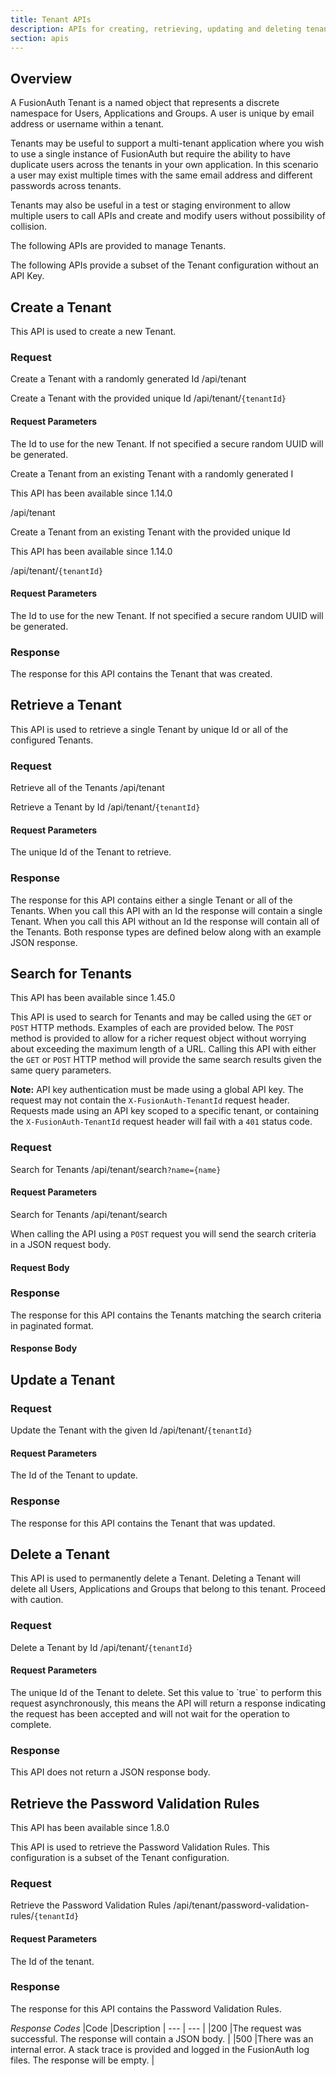 ```yaml
---
title: Tenant APIs
description: APIs for creating, retrieving, updating and deleting tenants
section: apis
---
```


## Overview

A FusionAuth Tenant is a named object that represents a discrete namespace for Users, Applications and Groups. A user is unique by email
address or username within a tenant.

Tenants may be useful to support a multi-tenant application where you wish to use a single instance of FusionAuth but require the ability to
have duplicate users across the tenants
in your own application. In this scenario a user may exist multiple times with the same email address and different passwords across tenants.

Tenants may also be useful in a test or staging environment to allow multiple users to call APIs and create and modify users without
possibility of collision.

The following APIs are provided to manage Tenants.

The following APIs provide a subset of the Tenant configuration without an API Key.

## Create a Tenant

This API is used to create a new Tenant.

### Request

<APIAuthentication icon="lock">Create a Tenant with a randomly generated Id</APIAuthentication>
<APIURI method="POST">/api/tenant</APIURI>

<APIAuthentication icon="lock">Create a Tenant with the provided unique Id</APIAuthentication>
<APIURI method="POST">/api/tenant/`{tenantId}`</APIURI>

#### Request Parameters

<APIBlock>
  <APIField name="tenantId" type="UUID" optional defaults="secure random UUID">
    The Id to use for the new Tenant. If not specified a secure random UUID will be generated.
  </APIField>
</APIBlock>

<TenantRequestBody />

<APIAuthentication icon="lock">Create a Tenant from an existing Tenant with a randomly generated I </APIAuthentication>

<Aside type="version">
This API has been available since 1.14.0
</Aside>

<APIURI method="POST">/api/tenant</APIURI>

<APIAuthentication icon="lock">Create a Tenant from an existing Tenant with the provided unique Id</APIAuthentication>

<Aside type="version">
This API has been available since 1.14.0
</Aside>

<APIURI method="POST">/api/tenant/`{tenantId}`</APIURI>

#### Request Parameters

<APIBlock>
  <APIField name="tenantId" type="UUID" optional defaults="secure random UUID">
    The Id to use for the new Tenant. If not specified a secure random UUID will be generated.
  </APIField>
</APIBlock>

<TenantCopyRequestBody />

### Response

The response for this API contains the Tenant that was created.

<StandardPostResponseCodes never_search_error />

<TenantResponseBody />


## Retrieve a Tenant

This API is used to retrieve a single Tenant by unique Id or all of the configured Tenants.

### Request

<APIAuthentication icon="lock">Retrieve all of the Tenants</APIAuthentication>
<APIURI method="GET">/api/tenant</APIURI>

<APIAuthentication icon="lock">Retrieve a Tenant by Id</APIAuthentication>
<APIURI method="GET">/api/tenant/`{tenantId}`</APIURI>

#### Request Parameters

<APIBlock>
  <APIField name="tenantId" type="UUID" required>
    The unique Id of the Tenant to retrieve.
  </APIField>
</APIBlock>

<XFusionauthTenantIdHeaderScopedOperation />

### Response

The response for this API contains either a single Tenant or all of the Tenants. When you call this API with an Id the response will
contain a single Tenant. When you call this API without an Id the response will contain all of the Tenants. Both response types are
defined below along with an example JSON response.

<StandardGetResponseCodes never_search_error />

<TenantResponseBody />

<TenantsResponseBody />

## Search for Tenants

<Aside type="version">
This API has been available since 1.45.0
</Aside>

This API is used to search for Tenants and may be called using the `GET` or `POST` HTTP methods. Examples of each are provided below. The `POST` method is provided to allow for a richer request object without worrying about exceeding the maximum length of a URL. Calling this API with either the `GET` or `POST` HTTP method will provide the same search results given the same query parameters.

**Note:** API key authentication must be made using a global API key. The request may not contain the `X-FusionAuth-TenantId` request header. Requests made using an API key scoped to a specific tenant, or containing the `X-FusionAuth-TenantId` request header will fail with a `401` status code.

### Request

<APIAuthentication icon="lock">Search for Tenants</APIAuthentication>
<APIURI method="GET">/api/tenant/search`?name={name}`</APIURI>

#### Request Parameters

<TenantSearchRequestParameters parameter_prefix='' />

<APIAuthentication icon="lock">Search for Tenants</APIAuthentication>
<APIURI method="POST">/api/tenant/search</APIURI>

When calling the API using a `POST` request you will send the search criteria in a JSON request body.

#### Request Body

<TenantSearchRequestParameters parameter_prefix="search." />

<JSON title="Example JSON Request" src="tenants/search-post-request.json" />

### Response

The response for this API contains the Tenants matching the search criteria in paginated format.

<StandardGetResponseCodes authorization_message="You did not supply a valid Authorization header. The header was omitted, your API key was not valid, your API key is scoped to a single tenant, or the request contains a `X-FusionAuth-TenantId` header.  The response will be empty. See <a href='/docs/apis/authentication'>Authentication</a>." never_missing never_search_error />

#### Response Body

<TenantResponseBodyBase base_field_name="tenants[x]" include_total />


## Update a Tenant

<GenericUpdateExplanationFragment capitalized_object_name="Tenant" />

### Request

<APIAuthentication icon="lock">Update the Tenant with the given Id</APIAuthentication>
<APIURI method="PUT">/api/tenant/`{tenantId}`</APIURI>

<PatchSupport api_endpoint="/api/tenant/`{tenantId}`" />

#### Request Parameters

<APIBlock>
  <APIField name="tenantId" type="UUID" required>
    The Id of the Tenant to update.
  </APIField>
</APIBlock>

<XFusionauthTenantIdHeaderScopedOperation />

<TenantRequestBody />

### Response

The response for this API contains the Tenant that was updated.

<StandardPutResponseCodes never_search_error />

<TenantResponseBody />


## Delete a Tenant

This API is used to permanently delete a Tenant. Deleting a Tenant will delete all Users, Applications and Groups that belong to this
tenant. Proceed with caution.

### Request

<APIAuthentication icon="lock">Delete a Tenant by Id</APIAuthentication>
<APIURI method="DELETE">/api/tenant/`{tenantId}`</APIURI>

#### Request Parameters

<APIBlock>
  <APIField name="tenantId" type="UUID" required>
    The unique Id of the Tenant to delete.
  </APIField>
  <APIField name="async" type="Boolean" optional defaults="false">
    Set this value to `true` to perform this request asynchronously, this means the API will return a response indicating the request has been accepted and will not wait for the operation to complete.
  </APIField>
</APIBlock>

<XFusionauthTenantIdHeaderScopedOperation />

### Response

This API does not return a JSON response body.

<StandardDeleteResponseCodes async_enabled never_search_error />

## Retrieve the Password Validation Rules

<Aside type="version">
This API has been available since 1.8.0
</Aside>

This API is used to retrieve the Password Validation Rules. This configuration is a subset of the Tenant configuration.

### Request

<APIAuthentication icon="unlock">Retrieve the Password Validation Rules</APIAuthentication>
<APIURI method="GET">/api/tenant/password-validation-rules/`{tenantId}`</APIURI>

#### Request Parameters

<APIBlock>
  <APIField name="tenantId" type="UUID" required>
    The Id of the tenant.
  </APIField>
</APIBlock>

<XFusionauthTenantIdHeaderScopedOperation />

### Response

The response for this API contains the Password Validation Rules.

*Response Codes*
|Code |Description
| --- | --- |
|200 |The request was successful. The response will contain a JSON body. |
|500 |There was an internal error. A stack trace is provided and logged in the FusionAuth log files. The response will be empty. |

<TenantPasswordValidationRulesResponseBody />
